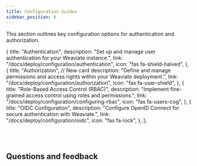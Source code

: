 ```yaml
---
title: Configuration Guides
sidebar_position: 0
---
```


This section outlines key configuration options for authentication and authorization. 


  {
    title: "Authentication",
    description:
      "Set up and manage user authentication for your Weaviate instance.",
    link: "/docs/deploy/configuration/authentication", 
    icon: "fas fa-shield-halved",
  },
  {
    title: "Authorization", // New card
    description:
      "Define and manage permissions and access rights within your Weaviate deployment.",
    link: "/docs/deploy/configuration/authorization", 
    icon: "fas fa-user-shield",
  },
  {
    title: "Role-Based Access Control (RBAC)", 
    description:
      "Implement fine-grained access control using roles and permissions.",
    link: "/docs/deploy/configuration/configuring-rbac",
    icon: "fas fa-users-cog",
  },
  {
    title: "OIDC Configuration",
    description:
      "Configure OpenID Connect for secure authentication with Weaviate.",
    link: "/docs/deploy/configuration/oidc",
    icon: "fas fa-lock",
  },
];

<br />
<CardsSection items={mainReferencesData} />
<br />

## Questions and feedback


<DocsFeedback />
